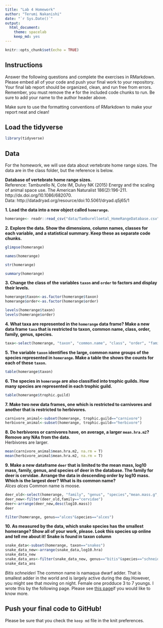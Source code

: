 ```yaml
---
title: "Lab 4 Homework"
author: "Terumi Nakanishi"
date: "`r Sys.Date()`"
output:
  html_document: 
    theme: spacelab
    keep_md: yes
---
```


```r
knitr::opts_chunk$set(echo = TRUE)
```

## Instructions
Answer the following questions and complete the exercises in RMarkdown. Please embed all of your code and push your final work to your repository. Your final lab report should be organized, clean, and run free from errors. Remember, you must remove the `#` for the included code chunks to run. Be sure to add your name to the author header above.  

Make sure to use the formatting conventions of RMarkdown to make your report neat and clean!  

## Load the tidyverse
```r
library(tidyverse)
```

## Data
For the homework, we will use data about vertebrate home range sizes. The data are in the class folder, but the reference is below.  

**Database of vertebrate home range sizes.**  
Reference: Tamburello N, Cote IM, Dulvy NK (2015) Energy and the scaling of animal space use. The American Naturalist 186(2):196-211. http://dx.doi.org/10.1086/682070.  
Data: http://datadryad.org/resource/doi:10.5061/dryad.q5j65/1  

**1. Load the data into a new object called `homerange`.**

```r
homerange<- readr::read_csv("data/Tamburelloetal_HomeRangeDatabase.csv")
```

**2. Explore the data. Show the dimensions, column names, classes for each variable, and a statistical summary. Keep these as separate code chunks.**  

```r
glimpse(homerange)
```

```r
names(homerange)
```

```r
str(homerange)
```


```r
summary(homerange)
```

**3. Change the class of the variables `taxon` and `order` to factors and display their levels.**  
```r
homerange$taxon<-as.factor(homerange$taxon)
homerange$order<-as.factor(homerange$order)
```

```r
levels(homerange$taxon)
levels(homerange$order)
```

**4. What taxa are represented in the `homerange` data frame? Make a new data frame `taxa` that is restricted to taxon, common name, class, order, family, genus, species.**  

```r
taxa<-select(homerange, "taxon", "common.name", "class", "order", "family", "genus", "species")
```

**5. The variable `taxon` identifies the large, common name groups of the species represented in `homerange`. Make a table the shows the counts for each of these `taxon`.**  

```r
table(homerange$taxon)
```


**6. The species in `homerange` are also classified into trophic guilds. How many species are represented in each trophic guild.**  

```r
table(homerange$trophic.guild)
```


**7. Make two new data frames, one which is restricted to carnivores and another that is restricted to herbivores.**  

```r
carnivore_animal<-subset(homerange, trophic.guild=="carnivore")
herbivore_animal<-subset(homerange, trophic.guild=="herbivore")
```


**8. Do herbivores or carnivores have, on average, a larger `mean.hra.m2`? Remove any NAs from the data.**  
Herbivores are larger.

```r
mean(carnivore_animal$mean.hra.m2, na.rm = T)
mean(herbivore_animal$mean.hra.m2, na.rm = T)
```


**9. Make a new dataframe `deer` that is limited to the mean mass, log10 mass, family, genus, and species of deer in the database. The family for deer is cervidae. Arrange the data in descending order by log10 mass. Which is the largest deer? What is its common name?**  	
_Alces alces_ Common name is moose.

```r
deer_old<-select(homerange, "family", "genus", "species","mean.mass.g", "log10.mass")
deer_new<-filter(deer_old,family=="cervidae")
deer<-arrange(deer_new,desc(log10.mass))
deer
```
```r
filter(homerange, genus=="alces"&species=="alces")
```

**10. As measured by the data, which snake species has the smallest homerange? Show all of your work, please. Look this species up online and tell me about it!** **Snake is found in taxon column**    

```r
snake_data<-subset(homerange, taxon=="snakes")
snake_data_new<-arrange(snake_data,log10.hra)
snake_data_new
snake_data_ans<-filter(snake_data_new, genus=="bitis"&species=="schneideri")
snake_data_ans
```

_Bitis	schneideri_ The common name is namaqua dwarf adder. That is smallest adder in the world and is largely active during the day.However, you might see that moving on night. Female one prodduce 3 to 7 youngs.
I wrote this by the following page.
Please see [this page](https://www.africansnakebiteinstitute.com/snake/namaqua-dwarf-adder)if you would like to know more.

## Push your final code to GitHub!
Please be sure that you check the `keep md` file in the knit preferences.   